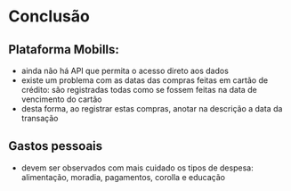 
# Conclusão

## Plataforma Mobills:

- ainda não há API que permita o acesso direto aos dados
- existe um problema com as datas das compras feitas em cartão de crédito: são registradas todas como se fossem feitas na data de vencimento do cartão
- desta forma, ao registrar estas compras, anotar na descrição a data da transação


## Gastos pessoais

        
- devem ser observados com mais cuidado os tipos de despesa: alimentação, moradia, pagamentos, corolla e educação


